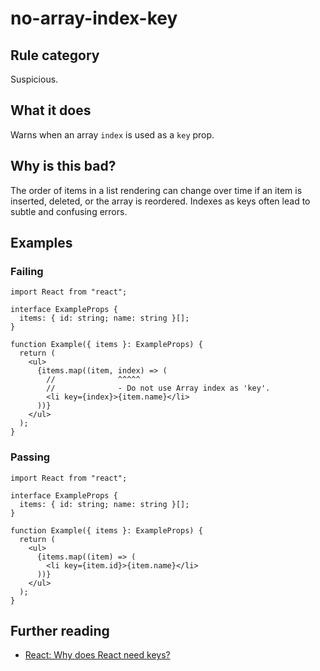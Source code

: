 # no-array-index-key

## Rule category

Suspicious.

## What it does

Warns when an array `index` is used as a `key` prop.

## Why is this bad?

The order of items in a list rendering can change over time if an item is inserted, deleted, or the array is reordered. Indexes as keys often lead to subtle and confusing errors.

## Examples

### Failing

```tsx
import React from "react";

interface ExampleProps {
  items: { id: string; name: string }[];
}

function Example({ items }: ExampleProps) {
  return (
    <ul>
      {items.map((item, index) => (
        //              ^^^^^
        //              - Do not use Array index as 'key'.
        <li key={index}>{item.name}</li>
      ))}
    </ul>
  );
}
```

### Passing

```tsx
import React from "react";

interface ExampleProps {
  items: { id: string; name: string }[];
}

function Example({ items }: ExampleProps) {
  return (
    <ul>
      {items.map((item) => (
        <li key={item.id}>{item.name}</li>
      ))}
    </ul>
  );
}
```

## Further reading

- [React: Why does React need keys?](https://react.dev/learn/rendering-lists#why-does-react-need-keys)
